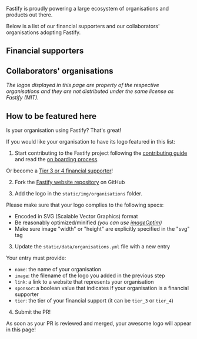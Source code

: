 
<HeroBanner title="Organisations using Fastify" />

Fastify is proudly powering a large ecosystem of organisations and products out there.

Below is a list of our financial supporters and our collaborators' organisations adopting Fastify.

## Financial supporters

<Organisations displayType="sponsor" />

## Collaborators' organisations

<Organisations displayType="collaborator" />

_The logos displayed in this page are property of the respective organisations and they are not distributed under the same license as Fastify (MIT)._

## How to be featured here

Is your organisation using Fastify? That's great!

If you would like your organisation to have its logo featured in this list:

1. Start contributing to the Fastify project following the [contributing guide](https://github.com/fastify/fastify/blob/main/CONTRIBUTING.md) and read the [on boarding process](https://github.com/fastify/.github/blob/main/GOVERNANCE.md#collaborator-nominations).

Or become a [Tier 3 or 4 financial supporter](https://github.com/sponsors/fastify)!

2. Fork the [Fastify website repository](https://github.com/fastify/website) on GitHub

3. Add the logo in the `static/img/organisations` folder.

Please make sure that your logo complies to the following specs:

- Encoded in SVG (Scalable Vector Graphics) format
- Be reasonably optimized/minified _(you can use [imageOptim](https://imageoptim.com/))_
- Make sure image "width" or "height" are explicitly specified in the "svg" tag

3. Update the `static/data/organisations.yml` file with a new entry

Your entry must provide:

- `name`: the name of your organisation
- `image`: the filename of the logo you added in the previous step
- `link`: a link to a website that represents your organisation
- `sponsor`: a boolean value that indicates if your organisation is a financial supporter
- `tier`: the tier of your financial support (it can be `tier_3` or `tier_4`)

4. Submit the PR!

As soon as your PR is reviewed and merged, your awesome logo will appear in this page!
